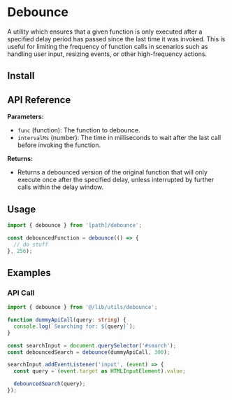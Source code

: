 
# Debounce

A utility which ensures that a given function is only executed after a specified delay period has passed since the last time it was invoked. This is useful for limiting the frequency of function calls in scenarios such as handling user input, resizing events, or other high-frequency actions.

<DebouncingVsThrottleing />

## Install

<FileCode path="lib/utils/debounce.ts" />

## API Reference

**Parameters:**

- `func` (function): The function to debounce.
- `intervalMs` (number): The time in milliseconds to wait after the last call before invoking the function.

**Returns:**

- Returns a debounced version of the original function that will only execute once after the specified delay, unless interrupted by further calls within the delay window.

## Usage

```ts copy
import { debounce } from '[path]/debounce';
```

```ts copy
const debouncedFunction = debounce(() => {
  // do stuff
}, 256);
```

## Examples

### API Call

```ts copy
import { debounce } from '@/lib/utils/debounce';

function dummyApiCall(query: string) {
  console.log(`Searching for: ${query}`);
}

const searchInput = document.querySelector('#search');
const debouncedSearch = debounce(dummyApiCall, 300);

searchInput.addEventListener('input', (event) => {
  const query = (event.target as HTMLInputElement).value;

  debouncedSearch(query);
});
```
